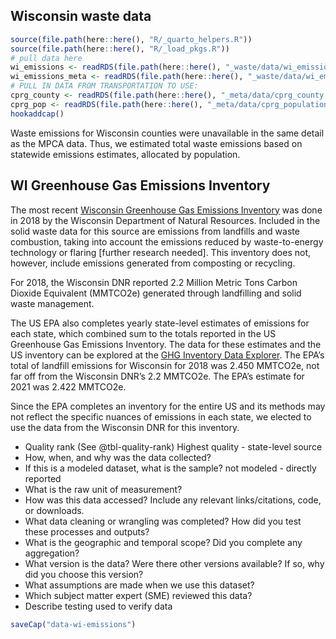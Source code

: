 ## Wisconsin waste data

```r
source(file.path(here::here(), "R/_quarto_helpers.R"))
source(file.path(here::here(), "R/_load_pkgs.R"))
# pull data here
wi_emissions <- readRDS(file.path(here::here(), "_waste/data/wi_emissions.RDS"))
wi_emissions_meta <- readRDS(file.path(here::here(), "_waste/data/wi_emissions_meta.RDS"))
# PULL IN DATA FROM TRANSPORTATION TO USE:
cprg_county <- readRDS(file.path(here::here(), "_meta/data/cprg_county.RDS"))
cprg_pop <- readRDS(file.path(here::here(), "_meta/data/cprg_population.RDS"))
hookaddcap()
```


Waste emissions for Wisconsin counties were unavailable in the same detail as the MPCA data. Thus, we estimated total waste emissions based on statewide emissions estimates, allocated by population.

## WI Greenhouse Gas Emissions Inventory

The most recent [Wisconsin Greenhouse Gas Emissions Inventory](https://widnr.widen.net/view/pdf/o9xmpot5x7/AM610.pdf?t.download=true) was done in 2018 by the Wisconsin Department of Natural Resources. Included in the solid waste data for this source are emissions from landfills and waste combustion, taking into account the emissions reduced by waste-to-energy technology or flaring [further research needed]. This inventory does not, however, include emissions generated from composting or recycling.

For 2018, the Wisconsin DNR reported 2.2 Million Metric Tons Carbon Dioxide Equivalent (MMTCO2e) generated through landfilling and solid waste management.

The US EPA also completes yearly state-level estimates of emissions for each state, which combined sum to the totals reported in the US Greenhouse Gas Emissions Inventory. The data for these estimates and the US inventory can be explored at the [GHG Inventory Data Explorer](https://cfpub.epa.gov/ghgdata/inventoryexplorer/index.html). The EPA's total of landfill emissions for Wisconsin for 2018 was 2.450 MMTCO2e, not far off from the Wisconsin DNR's 2.2 MMTCO2e. The EPA's estimate for 2021 was 2.422 MMTCO2e.

Since the EPA completes an inventory for the entire US and its methods may not reflect the specific nuances of emissions in each state, we elected to use the data from the Wisconsin DNR for this inventory.

- Quality rank (See @tbl-quality-rank)
Highest quality - state-level source
- How, when, and why was the data collected?
- If this is a modeled dataset, what is the sample?
not modeled - directly reported
- What is the raw unit of measurement? 
- How was this data accessed? Include any relevant links/citations, code, or downloads.
- What data cleaning or wrangling was completed? How did you test these processes and outputs?
- What is the geographic and temporal scope? Did you complete any aggregation?
- What version is the data? Were there other versions available? If so, why did you choose this version?
- What assumptions are made when we use this dataset?
- Which subject matter expert (SME) reviewed this data?
- Describe testing used to verify data


```r
saveCap("data-wi-emissions")
```

